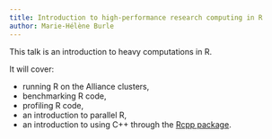 ```yaml
---
title: Introduction to high-performance research computing in R
author: Marie-Hélène Burle
---
```


:::{.def}

This talk is an introduction to heavy computations in R.

It will cover:

- running R on the Alliance clusters,
- benchmarking R code,
- profiling R code,
- an introduction to parallel R,
- an introduction to using C++ through the [Rcpp package](https://cran.r-project.org/web/packages/Rcpp/).

:::

<!-- [Slides](hpc_intro_slides.qmd){.btn .btn-outline-primary} [(click and wait: my reveal.js presentations are heavy and take some time to load...)]{.inlinenote} -->
<!-- <br><br> -->
